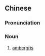 {{also|龙涎}}
==Chinese==
{{zh-forms|s=龙涎}}

===Pronunciation===
{{zh-pron
|m=lóngxián
|c=lung4 jin4
|cat=n
}}

===Noun===
{{zh-noun}}

# [[ambergris]]